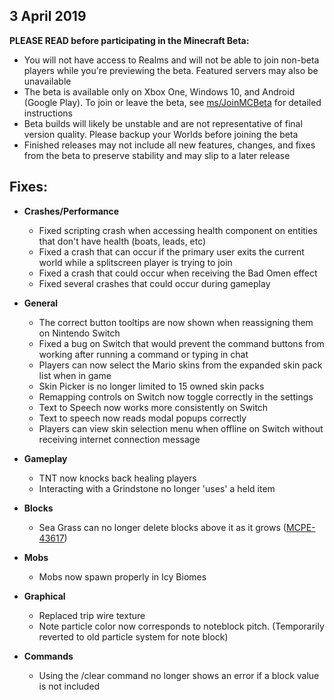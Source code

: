 ## **3 April 2019**

**PLEASE READ before participating in the Minecraft Beta:**

-   You will not have access to Realms and will not be able to join non-beta players while you're previewing the beta. Featured servers may also be unavailable
-   The beta is available only on Xbox One, Windows 10, and Android (Google Play). To join or leave the beta, see [ms/JoinMCBeta](http://aka.ms/JoinMCBeta) for detailed instructions
-   Beta builds will likely be unstable and are not representative of final version quality. Please backup your Worlds before joining the beta
-   Finished releases may not include all new features, changes, and fixes from the beta to preserve stability and may slip to a later release

## **Fixes:**

-   **Crashes/Performance**
    -   Fixed scripting crash when accessing health component on entities that don't have health (boats, leads, etc) 
    -   Fixed a crash that can occur if the primary user exits the current world while a splitscreen player is trying to join 
    -   Fixed a crash that could occur when receiving the Bad Omen effect 
    -   Fixed several crashes that could occur during gameplay 

-   **General**
    -   The correct button tooltips are now shown when reassigning them on Nintendo Switch 
    -   Fixed a bug on Switch that would prevent the command buttons from working after running a command or typing in chat
    -   Players can now select the Mario skins from the expanded skin pack list when in game 
    -   Skin Picker is no longer limited to 15 owned skin packs 
    -   Remapping controls on Switch now toggle correctly in the settings 
    -   Text to Speech now works more consistently on Switch 
    -   Text to speech now reads modal popups correctly
    -   Players can view skin selection menu when offline on Switch without receiving internet connection message  

-   **Gameplay**
    -   TNT now knocks back healing players 
    -   Interacting with a Grindstone no longer 'uses' a held item 

-   **Blocks**
    -   Sea Grass can no longer delete blocks above it as it grows ([MCPE-43617](https://bugs.mojang.com/browse/MCPE-43617))

-   **Mobs**
    -   Mobs now spawn properly in Icy Biomes

-   **Graphical**
    -   Replaced trip wire texture 
    -   Note particle color now corresponds to noteblock pitch. (Temporarily reverted to old particle system for note block)

-   **Commands**
    -   Using the /clear command no longer shows an error if a block value is not included